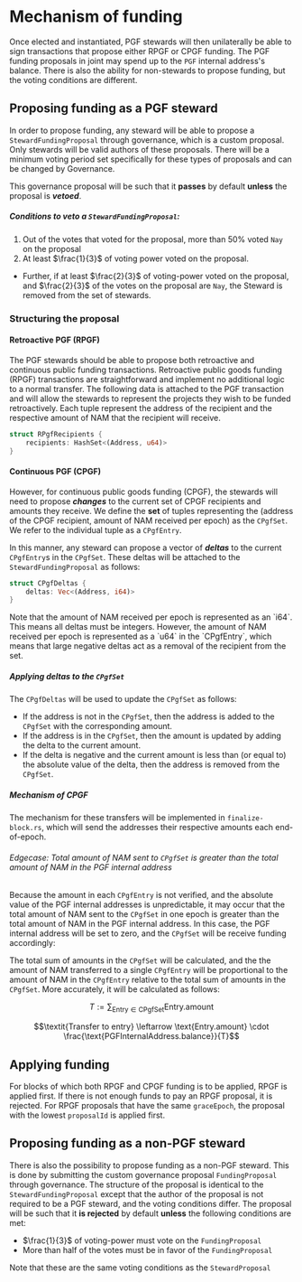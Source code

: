 
# Mechanism of funding

Once elected and instantiated, PGF stewards will then unilaterally be able to sign transactions that propose either RPGF or CPGF funding. The PGF funding proposals in joint may spend up to the `PGF` internal address's balance.
There is also the ability for non-stewards to propose funding, but the voting conditions are different.

## Proposing funding as a PGF steward
In order to propose funding, any steward will be able to propose a `StewardFundingProposal` through governance, which is a custom proposal. 
Only stewards will be valid authors of these proposals. There will be a minimum voting period set specifically for these types of proposals and can be changed by Governance. 

This governance proposal will be such that it **passes** by default **unless** the proposal is ***vetoed***.

##### Conditions to veto a `StewardFundingProposal`:
1. Out of the votes that voted for the proposal, more than $50\%$ voted `Nay` on the proposal
2. At least $\frac{1}{3}$ of voting power voted on the proposal.
  - Further, if at least $\frac{2}{3}$ of voting-power voted on the proposal, and $\frac{2}{3}$ of the votes on the proposal are `Nay`, the Steward is removed from the set of stewards.

### Structuring the proposal

#### Retroactive PGF (RPGF)
The PGF stewards should be able to propose both retroactive and continuous public funding transactions. 
Retroactive public goods funding (RPGF) transactions are straightforward and implement no additional logic to a normal transfer.
The following data is attached to the PGF transaction and will allow the stewards to represent the projects they wish to be funded retroactively. 
Each tuple represent the address of the recipient and the respective amount of NAM that the recipient will receive.

```rust
struct RPgfRecipients {
    recipients: HashSet<(Address, u64)>
}
```

#### Continuous PGF (CPGF)
However, for continuous public goods funding (CPGF), the stewards will need to propose ***changes*** to the current set of CPGF recipients and amounts they receive.
We define the **set** of tuples representing the (address of the CPGF recipient, amount of NAM received per epoch) as the `CPgfSet`.
We refer to the individual tuple as a `CPgfEntry`.

In this manner, any steward can propose a vector of ***deltas*** to the current `CPgfEntry`s in the `CPgfSet`. 
These deltas will be attached to the `StewardFundingProposal` as follows:

```rust 
struct CPgfDeltas {
    deltas: Vec<(Address, i64)>
}
```

<Callout type="info">
  Note that the amount of NAM received per epoch is represented as an `i64`. This means all deltas must be integers.
  However, the amount of NAM received per epoch is represented as a `u64` in the `CPgfEntry`, which means that large negative deltas act as a removal of the recipient from the set.
</Callout>

##### Applying deltas to the `CPgfSet`
The `CPgfDeltas` will be used to update the `CPgfSet` as follows:

- If the address is not in the `CPgfSet`, then the address is added to the `CPgfSet` with the corresponding amount.
- If the address is in the `CPgfSet`, then the amount is updated by adding the delta to the current amount.
- If the delta is negative and the current amount is less than (or equal to) the absolute value of the delta, then the address is removed from the `CPgfSet`.

##### Mechanism of CPGF
The mechanism for these transfers will be implemented in `finalize-block.rs`, which will send the addresses their respective amounts each end-of-epoch.

###### Edgecase: Total amount of NAM sent to `CPgfSet` is greater than the total amount of NAM in the PGF internal address
Because the amount in each `CPgfEntry` is not verified, and the absolute value of the PGF internal addresses is unpredictable, it may occur that the total amount of NAM sent to the `CPgfSet` in one epoch is greater than the total amount of NAM in the PGF internal address.
In this case, the PGF internal address will be set to zero, and the `CPgfSet` will be receive funding accordingly:

The total sum of amounts in the `CPgfSet` will be calculated, and the the amount of NAM transferred to a single `CPgfEntry` will be proportional to the amount of NAM in the `CPgfEntry` relative to the total sum of amounts in the `CPgfSet`.
More accurately, it will be calculated as follows:

$$T:= \sum_{\text{Entry} \in \text{CPgfSet}} {\text{Entry.amount}}$$

$$\textit{Transfer to entry} \leftarrow \text{Entry.amount} \cdot \frac{\text{PGFInternalAddress.balance}}{T}$$

## Applying funding

For blocks of which both RPGF and CPGF funding is to be applied, RPGF is applied first. If there is not enough funds to pay an RPGF proposal, it is rejected. For RPGF proposals that have the same `graceEpoch`, the proposal with the lowest `proposalId` is applied first.

## Proposing funding as a non-PGF steward

There is also the possibility to propose funding as a non-PGF steward. This is done by submitting the custom governance proposal `FundingProposal` through governance.
The structure of the proposal is identical to the `StewardFundingProposal` except that the author of the proposal is not required to be a PGF steward, and the voting conditions differ.
The proposal will be such that it **is rejected** by default **unless** the following conditions are met:
  - $\frac{1}{3}$ of voting-power must vote on the `FundingProposal` 
  - More than half of the votes must be in favor of the `FundingProposal`

Note that these are the same voting conditions as the `StewardProposal`
